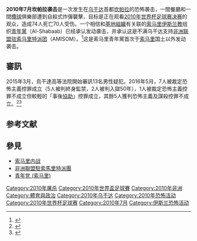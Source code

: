 {{Infobox terrorist attack
|title=2010年7月坎帕拉袭击
|image=
|caption=
|location=[[乌干达|乌干达]][[坎帕拉|坎帕拉]]
|target=正在观看[[2010年世界杯足球赛决赛|2010年世界杯足球赛决赛]]的观众
|date=2010年7月11日
|time-begin=下午10:25
|time-end=大约下午11:15<ref name="umc">{{cite web|url=http://www.mediacentre.go.ug/details.php?catId=4&item=922|title=Bomb Blasts in Kampala|publisher=Uganda Media Centre, Office of the President of Uganda|date=2010-07-12|accessdate=2010-07-12|deadurl=yes|archiveurl=https://web.archive.org/web/20100718085541/http://www.mediacentre.go.ug/details.php?catId=4&item=922|archivedate=2010-07-18}}</ref>
|timezone=[[UTC|UTC]]+3
|type=
|fatalities=74<ref name="bbc20100712">{{cite web |url=http://news.bbc.co.uk/2/hi/africa/10593771.stm |title=Twin blasts in Uganda capital Kampala kill at least 64 |work=[[BBC_News|BBC News]] |date=2010-07-12 |accessdate=2010-07-12 |archive-date=2010-07-13 |archive-url=https://web.archive.org/web/20100713010216/http://news.bbc.co.uk/2/hi/africa/10593771.stm |dead-url=no }}</ref><ref name="ap20100712">{{cite web|url=http://www.google.com/hostednews/ap/article/ALeqM5hzHMeIMsFmUA1bDTDUdeL_hCMbjAD9GT7O700|title=64 die in bomb attacks in Uganda during World Cup|last=Kron|first=Josh|work=[[Associated_Press|Associated Press]]|date=2010-07-12|accessdate=2010-07-12|archive-date=2010-07-15|archive-url=https://web.archive.org/web/20100715101744/http://www.google.com/hostednews/ap/article/ALeqM5hzHMeIMsFmUA1bDTDUdeL_hCMbjAD9GT7O700|dead-url=no}}</ref>
|injuries= 70<ref name="bbc20100712"/><ref name="cnn20100712">{{cite web |url=http://edition.cnn.com/2010/WORLD/africa/07/12/uganda.bombings/ |title=Death toll in Uganda bomb attacks at 60 |work=[[CNN|CNN]] |first=Faith |last=Karimi |date=2010-07-12 |accessdate=2010-07-12 |archive-date=2020-11-23 |archive-url=https://web.archive.org/web/20201123133149/http://edition.cnn.com/2010/WORLD/africa/07/12/uganda.bombings/ |dead-url=no }}</ref>
|susperps= 
|perps=索马里[[青年党_(索马里)|青年黨]]<ref name="wsj20100712">{{cite web|url=http://online.wsj.com/article/SB10001424052748704288204575362400675683926.html|title=Deadly Blasts Rock Uganda's Capital|last=Bariyo|first=Nicholas|work=[[The_Wall_Street_Journal|The Wall Street Journal]]|date=2010-07-12|accessdate=2010-07-12|archive-date=2010-07-15|archive-url=https://web.archive.org/web/20100715060402/http://online.wsj.com/article/SB10001424052748704288204575362400675683926.html|dead-url=no}}</ref>
|Footage=
}}

'''2010年7月坎帕拉袭击'''是一次发生在[[乌干达|乌干达]]首都[[坎帕拉|坎帕拉]]的恐怖袭击，一間餐廳和一間[[欖球|欖球]]俱樂部遭到自殺式炸彈襲擊，目标是正在观看[[2010年世界杯足球赛决赛|2010年世界杯足球赛决赛]]的观众，造成74人死亡70人受伤。一个相信和[[基地組織|基地組織]]有关联的[[索马里|索马里]][[伊斯兰教|伊斯兰教]]组织[[青年党_(索马里)|青年黨]]（Al-Shabaab）已经承认发动袭击，并承认这是不满乌干达支持[[非洲联盟驻索马里特派团|非洲联盟驻索马里特派团]]（AMISOM）。<ref name="aol">{{cite web|title=Uganda Blasts: American Killed, Missionaries Hurt|url=http://www.aolnews.com/world/article/uganda-bombing-american-aid-worker-nate-henn-killed-six-us-missionaries-injured/19550468|date=2010-07-12|accessdate=2010-07-12|publisher=AOL News|deadurl=yes|archiveurl=https://web.archive.org/web/20100713201244/http://www.aolnews.com/world/article/uganda-bombing-american-aid-worker-nate-henn-killed-six-us-missionaries-injured/19550468|archivedate=2010-07-13}}</ref>这是索马里青年黨首次于[[索马里|索马里]]国土以外发动袭击。

==審訊==
2015年3月，烏干達高等法院開始審訊13名男性疑犯。2016年5月，7人被裁定恐怖主義控罪成立（5人被判終身監禁，2人被判入獄50年），1人被裁定恐怖主義控罪不成立但較輕的「事後[[幫助犯|協助]]」控罪成立，其餘5人獲判恐怖主義及謀殺控罪不成立。<ref>{{Cite news |url=http://www.bbc.co.uk/news/world-africa-36386735 |title=Uganda al-Shabab World Cup bomb mastermind found guilty |work=BBC News |date=2016-05-26 |accessdate=2016-05-27 |archive-date=2020-12-04 |archive-url=https://web.archive.org/web/20201204163521/https://www.bbc.co.uk/news/world-africa-36386735 |dead-url=no }}</ref><ref>{{Cite news |url=http://www.bbc.co.uk/news/world-africa-36400842 |title=Uganda 2010 bombing: Five given life in jail |work=BBC News |date=2016-05-27 |accessdate=2016-05-28 |archive-date=2020-12-04 |archive-url=https://web.archive.org/web/20201204165728/https://www.bbc.co.uk/news/world-africa-36400842 |dead-url=no }}</ref>

== 参考文献 ==
{{Reflist}}

== 參見 ==
* [[索马里内战|索马里内战]]
* [[非洲聯盟駐索馬里特派團|非洲聯盟駐索馬里特派團]]
* [[青年党_(索马里)|青年党 (索马里)]]
{{Coord|00|18|49|N|32|34|52|E|type:event|display=title}}

{{DEFAULTSORT:Kampala attacks}}
[[Category:2010年屠杀|Category:2010年屠杀]]
[[Category:2010年世界盃足球賽|Category:2010年世界盃足球賽]]
[[Category:2010年非洲|Category:2010年非洲]]
[[Category:體育與政治|Category:體育與政治]]
[[Category:2010年乌干达|Category:2010年乌干达]]
[[Category:2010年恐怖活动|Category:2010年恐怖活动]]
[[Category:2010年世界杯足球赛|Category:2010年世界杯足球赛]]
[[Category:2010年7月|Category:2010年7月]]
[[Category:伊斯兰恐怖活动|Category:伊斯兰恐怖活动]]